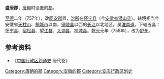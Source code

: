 '''盛唐郡'''，[[唐朝|唐朝]]时设置的[[郡|郡]]。

[[至德_(唐朝)|至德]]二年（757年），改[[同安郡|同安郡]]置，[[治所|治所]]在[[怀宁县|怀宁县]]（今[[安徽省|安徽省]][[潜山县|潜山县]]）。辖境相当今安徽省[[天柱山|天柱山]]、[[桐城市|桐城市]]以南，[[铜陵县|铜陵县]]以西的[[长江|长江]]以北地区。属[[淮南道|淮南道]]。下辖五县：[[怀宁县_(古代)|怀宁县]]、[[宿松县|宿松县]]、[[望江县|望江县]]、[[太湖县|太湖县]]、[[桐城县|桐城县]]。[[乾元_(唐朝)|乾元]]元年（758年），改为[[舒州_(唐朝)|舒州]]。 

== 参考资料 ==
*《[[中国行政区划通史|中国行政区划通史]]·唐代卷》

{{DEFAULTSORT:S}}
[[Category:唐朝的郡|Category:唐朝的郡]]
[[Category:安徽的郡|Category:安徽的郡]]
[[Category:安庆行政区划史|Category:安庆行政区划史]]